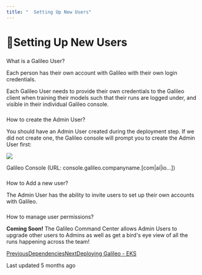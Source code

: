 ```yaml
---
title: "  Setting Up New Users"
---
```


# 👥Setting Up New Users

### 

[](#what-is-a-galileo-user)

What is a Galileo User?

Each person has their own account with Galileo with their own login credentials.

Each Galileo User needs to provide their own credentials to the Galileo client when training their models such that their runs are logged under, and visible in their individual Galileo console.

### 

[](#how-to-create-the-admin-user)

How to create the Admin User?

You should have an Admin User created during the deployment step. If we did not create one, the Galileo console will prompt you to create the Admin User first:

![](https://docs.rungalileo.io/~gitbook/image?url=https%3A%2F%2F1924900477-files.gitbook.io%2F%7E%2Ffiles%2Fv0%2Fb%2Fgitbook-x-prod.appspot.com%2Fo%2Fspaces%252F4jVWiQpRqmi04OnqZmn2%252Fuploads%252Fgit-blob-bbf675b2b7371a3df54af8ea5d4b627f9db13ec4%252FScreen%2520Shot%25202022-04-21%2520at%25203.30.47%2520PM.png%3Falt%3Dmedia&width=768&dpr=4&quality=100&sign=ac154c08&sv=1)

Galileo Console (URL: console.galileo.companyname.\[com|ai|io…\])

### 

[](#how-to-add-a-new-user)

How to Add a new user?

The Admin User has the ability to invite users to set up their own accounts with Galileo.

### 

[](#how-to-manage-user-permissions)

How to manage user permissions?

**Coming Soon!** The Galileo Command Center allows Admin Users to upgrade other users to Admins as well as get a bird's eye view of all the runs happening across the team!

[PreviousDependencies](/galileo/how-to-and-faq/enterprise-only/dependencies)[NextDeploying Galileo - EKS](/galileo/how-to-and-faq/enterprise-only/deploying-galileo-eks)

Last updated 5 months ago